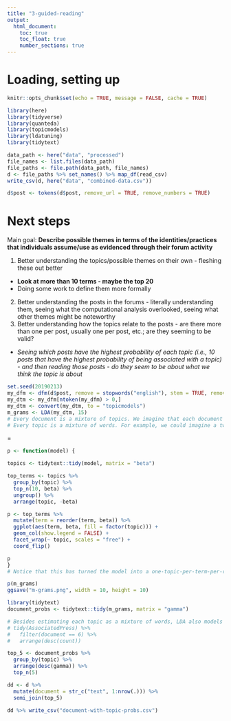```yaml
---
title: "3-guided-reading"
output: 
  html_document:
    toc: true
    toc_float: true
    number_sections: true
---
```


# Loading, setting up

```r
knitr::opts_chunk$set(echo = TRUE, message = FALSE, cache = TRUE)
```

```r
library(here)
library(tidyverse)
library(quanteda)
library(topicmodels)
library(ldatuning)
library(tidytext)
```

```r
data_path <- here("data", "processed")
file_names <- list.files(data_path)
file_paths <- file.path(data_path, file_names)
d <- file_paths %>% set_names() %>% map_df(read_csv)
write_csv(d, here("data", "combined-data.csv"))
```

```r
d$post <- tokens(d$post, remove_url = TRUE, remove_numbers = TRUE)
```

# Next steps

Main goal: **Describe possible themes in terms of the identities/practices that individuals assume/use as evidenced through their forum activity**

1. Better understanding the topics/possible themes on their own - fleshing these out better
  - **Look at more than 10 terms - maybe the top 20**
  - Doing some work to define them more formally
2. Better understanding the posts in the forums - literally understanding them, seeing what the computational analysis overlooked, seeing what other themes might be noteworthy
3. Better understanding how the topics relate to the posts - are there more than one per post, usually one per post, etc.; are they seeming to be valid?
  - *Seeing which posts have the highest probability of each topic (i.e., 10 posts that have the highest probability of being associated with a topic) - and then reading those posts - do they seem to be about what we think the topic is about*
  
```r
set.seed(20190213)
my_dfm <- dfm(d$post, remove = stopwords("english"), stem = TRUE, remove_punct = TRUE)
my_dtm <- my_dfm[ntoken(my_dfm) > 0,]
my_dtm <- convert(my_dtm, to = "topicmodels")
m_grams <- LDA(my_dtm, 15)
# Every document is a mixture of topics. We imagine that each document may contain words from several topics in particular proportions. For example, in a two-topic model we could say “Document 1 is 90% topic A and 10% topic B, while Document 2 is 30% topic A and 70% topic B.”
# Every topic is a mixture of words. For example, we could imagine a two-topic model of American news, with one topic for “politics” and one for “entertainment.” The most common words in the politics topic might be “President”, “Congress”, and “government”, while the entertainment topic may be made up of words such as “movies”, “television”, and “actor”. Importantly, words can be shared between topics; a word like “budget” might appear in both equally.
```

=
```r
p <- function(model) {

topics <- tidytext::tidy(model, matrix = "beta")

top_terms <- topics %>%
  group_by(topic) %>%
  top_n(10, beta) %>%
  ungroup() %>%
  arrange(topic, -beta)

p <- top_terms %>%
  mutate(term = reorder(term, beta)) %>%
  ggplot(aes(term, beta, fill = factor(topic))) +
  geom_col(show.legend = FALSE) +
  facet_wrap(~ topic, scales = "free") +
  coord_flip()

p
}
# Notice that this has turned the model into a one-topic-per-term-per-row format. For each combination, the model computes the probability of that term being generated from that topic. For example, the term “aaron” has a 1.686917×10-12 probability of being generated from topic 1, but a  3.8959408×10−5 probability of being generated from topic 2.
```

```r
p(m_grams)
ggsave("m-grams.png", width = 10, height = 10)
```

```r
library(tidytext)
document_probs <- tidytext::tidy(m_grams, matrix = "gamma")

# Besides estimating each topic as a mixture of words, LDA also models each document as a mixture of topics. We can examine the per-document-per-topic probabilities, calledγ (“gamma”), with the matrix = "gamma" argument to tidy().Each of these values is an estimated proportion of words from that document that are generated from that topic. For example, the model estimates that only about 24.8% of the words in document 1 were generated from topic 1.
# tidy(AssociatedPress) %>%
#   filter(document == 6) %>%
#   arrange(desc(count))
```

```r
top_5 <- document_probs %>% 
  group_by(topic) %>% 
  arrange(desc(gamma)) %>% 
  top_n(5)

dd <- d %>% 
  mutate(document = str_c("text", 1:nrow(.))) %>% 
  semi_join(top_5)

dd %>% write_csv("document-with-topic-probs.csv")
```